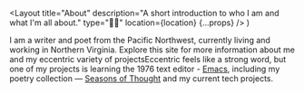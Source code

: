   <Layout
    title="About"
    description="A short introduction to who I am and what I'm all about."
    type="👋🏻"
    location={location}
    {...props}
  />
)

<Avatar />

I am a writer and poet from the Pacific Northwest, currently living and working in Northern Virginia. Explore this site for more information about me and my eccentric variety of projects<Marginnote count={1}>Eccentric feels like a strong word, but one of my projects is learning the 1976 text editor - [Emacs](/notes/doom-emacs)</Marginnote>, including my poetry collection &mdash; [Seasons of Thought](/poetry/seasons-of-thought) and my current tech projects.
